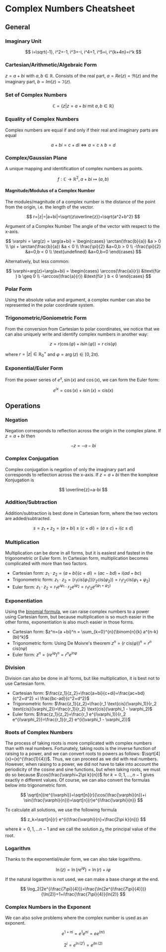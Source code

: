 # Complex Numbers Cheatsheet

## General

### Imaginary Unit

$$
i=\sqrt{-1}, i^2=-1, i^3=-i, i^4=1, i^5=i, i^{k+4n}=i^k
$$

### Cartesian/Arithmetic/Algebraic Form

$z=a+bi$ with $a,b \in \mathbb{R}$. Consists of the real part, $a=Re(z)=\Re(z)$ and the imaginary part, $b=Im(z)=\Im(z)$.

### Set of Complex Numbers

$$
\mathbb{C}=\{z|z=a+bi\text{ mit }a,b \in \mathbb{R}\}
$$

### Equality of Complex Numbers

Complex numbers are equal if and only if their real and imaginary parts are equal

$$
a+bi=c+di \iff a=c \land b=d
$$

### Complex/Gaussian Plane

A unique mapping and identification of complex numbers as points.

$$
f: \mathbb{C} \to \mathbb{R}^2, a+bi \mapsto (a,b)
$$

#### Magnitude/Modulus of a Complex Number

The modules/magnitude of a complex number is the distance of the point from the origin, i.e. the length of the vector.

$$
r=|z|=|a+bi|=\sqrt{z\overline{z}}=\sqrt{a^2+b^2}
$$

Argument of a Complex Number
The angle of the vector with respect to the x-axis.

$$
\varphi = \arg(z) = \arg(a+bi) = \begin{cases}
\arctan(\frac{b}{a}) &a > 0 \\
\pi + \arctan(\frac{b}{a}) &a < 0 \\
\frac{\pi}{2} &a=0,b > 0 \\
-\frac{\pi}{2} &a=0,b < 0 \\
\text{undefined} &a=0,b=0
\end{cases}
$$

Alternatively, but less common:

$$
\varphi=arg(z)=\arg(a+bi) = \begin{cases}
\arccos(\frac{a}{r}) &\text{für } b \geq 0 \\
-\arccos(\frac{a}{r}) &\text{für } b < 0
\end{cases}
$$

### Polar Form

Using the absolute value and argument, a complex number can also be represented in the polar coordinate system.

### Trigonometric/Goniometric Form

From the conversion from Cartesian to polar coordinates, we notice that we can also uniquely write and identify complex
numbers in another way:

$$
z=r(\cos(\varphi) + i \sin(\varphi))=r \text{ cis}(\varphi)
$$

where  $r=|z| \in \mathbb{R}_0^+$ and $\varphi=\arg(z) \in [0,2\pi)$.

### Exponential/Euler Form

From the power series of $e^x,\sin(x)$ and $\cos(x)$, we can form the Euler form:

$$
e^{ix}=\cos(x)+i\sin(x)=\text{cis}(x)
$$

## Operations

### Negation

Negation corresponds to reflection across the origin in the complex plane. If $z= a+bi$ then

$$
-z=-a-bi
$$

### Complex Conjugation

Complex conjugation is negation of only the imaginary part and corresponds to reflection across the x-axis. If $z=a+bi$
then the  komplexe Konjugation is

$$
\overline{z}=a-bi
$$

### Addition/Subtraction

Addition/subtraction is best done in Cartesian form, where the two vectors are added/subtracted.

$$
s=z_1 + z_2=(a+bi)\pm (c+di)=(a \pm c) + i(c\pm d)
$$

### Multiplication

Multiplication can be done in all forms, but it is easiest and fastest in the trigonometric or Euler form. In Cartesian
form, multiplication becomes complicated with more than two factors.

- Cartesian form: $z_1 \cdot z_2=(a+bi)(c+di)=(ac-bd) + i(ad+bc)$
- Trigonometric form: $z_1 \cdot z_2 = (r_1 \text{cis}(\varphi_1))(r_2 \text{cis}(\varphi_2))=r_1r_2\text{cis}(\varphi_1 + \varphi_2)$
- Euler form: $z_1 \cdot z_2 = r_1 e^{i\varphi_1} \cdot r_2 e^{i\varphi_2}=r_1 r_2 e^{i(\varphi_1 + \varphi_2)}$

### Exponentiation

Using the [binomial formula](../functions/binomialCoefficient#for-binomial-terms), we can raise complex numbers to a
power using Cartesian form, but because multiplication is so much easier in the other forms, exponentiation is also much
easier in those forms.

- Cartesian form: $z^n=(a +bi)^n = \sum_{k=0}^{n}{\binom{n}{k} a^{n-k}(bi)^k}$
- Trigonometric form: Using De Moivre's theorem $z^n= (r \text{ cis}(\varphi))^n=r^n \text{ cis}(n\varphi)$
- Euler form: $z^n=(re^{i\varphi})^n=r^n e^{in\varphi}$

### Division

Division can also be done in all forms, but like multiplication, it is best not to use Cartesian form.

- Cartesian form: $\frac{z_1}{z_2}=\frac{a+bi}{c+di}=\frac{ac+bd}{c^2+d^2} +i \frac{bc-ad}{c^2+d^2}$
- Trigonometric form: $\frac{z_1}{z_2}=\frac{r_1 \text{cis}(\varphi_1)}{r_2 \text{cis}(\varphi_2)}=\frac{r_1}{r_2} \text{cis}(\varphi_1 - \varphi_2)$
- Euler form: $\frac{z_1}{z_2}=\frac{r_1 e^{i\varphi_1}}{r_2 e^{i\varphi_2}}=\frac{r_1}{r_2} e^{i(\varphi_1 - \varphi_2)}$


### Roots of Complex Numbers

The process of taking roots is more complicated with complex numbers than with real numbers. Fortunately, taking roots
is the inverse function of raising to a power, and we can convert roots to powers as follows: $\sqrt[4]{x}=(x)^{\frac{1}{4}}$.
Thus, we can proceed as we did with real numbers. However, when raising to a power, we did not have to take into account
the periodicity of the cosine and sine functions, but when taking roots, we must do so because
$\cos(\frac{\varphi+2\pi k}{n})$ for $k=0,1,...,n-1$ gives exactly $n$ different values. Of course, we can also convert
the formulas below into trigonometric form.

$$
\sqrt[n]{re^{i\varphi}}=\sqrt[n]{r}(\cos(\frac{\varphi}{n})+i \sin(\frac{\varphi}{n}))=\sqrt[n]{r}e^{i\frac{\varphi}{n}}
$$

To calculate all solutions, we use the following formula

$$
z_k=\sqrt[n]{r} e^{i(\frac{\varphi}{n}+\frac{2\pi k}{n})}
$$

where $k=0,1,...n-1$ and we call the solution $z_0$ the principal value of the root.

### Logarithm

Thanks to the exponential/euler form, we can also take logarithms.

$$
\ln(z)=\ln(re^{i\varphi})=\ln(r)+i\varphi
$$

If the natural logarithm is not used, we can make a base change at the end.

$$
\log_2(2e^{i\frac{7\pi}{4}})=\frac{\ln(2e^{i\frac{7\pi}{4}})}{\ln(2)}=1+i\frac{\frac{7\pi}{4}}{ln(2)}
$$

### Complex Numbers in the Exponent

We can also solve problems where the complex number is used as an exponent.

$$
e^{1+\pi i}=e^1e^{\pi i}=e e^{(\pi i)}
$$

$$
2^i=e^{\ln(2^i)}=e^{i \ln(2)}
$$